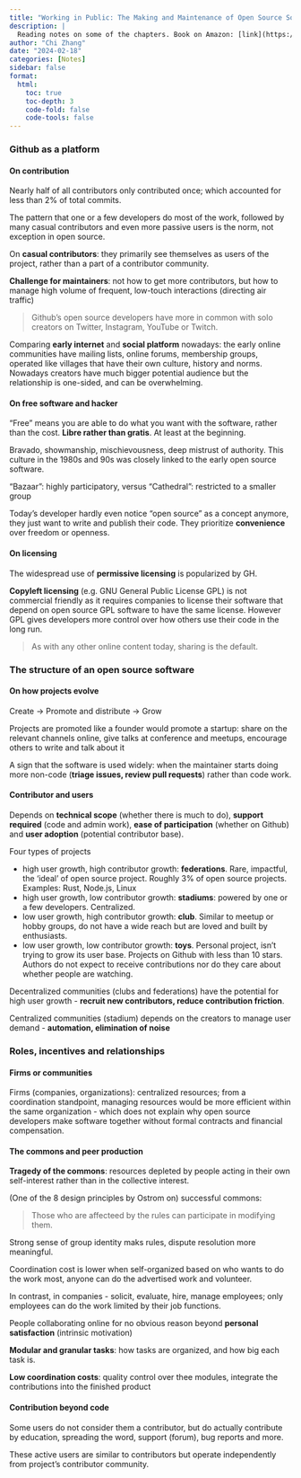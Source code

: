 ```yaml
---
title: "Working in Public: The Making and Maintenance of Open Source Software - Nadia Eghbal"
description: |
  Reading notes on some of the chapters. Book on Amazon: [link](https://www.amazon.com/Working-Public-Making-Maintenance-Software/dp/0578675862) 
author: "Chi Zhang"
date: "2024-02-18"
categories: [Notes]
sidebar: false
format: 
  html:
    toc: true
    toc-depth: 3
    code-fold: false
    code-tools: false
---
```





### Github as a platform

#### On contribution

Nearly half of all contributors only contributed once; which accounted for less than 2% of total commits.

The pattern that one or a few developers do most of the work, followed by many casual contributors and even more passive users is the norm, not exception in open source.

On **casual contributors**: they primarily see themselves as users of the project, rather than a part of a contributor community.

**Challenge for maintainers**: not how to get more contributors, but how to manage high volume of frequent, low-touch interactions (directing air traffic)


> Github's open source developers have more in common with solo creators on Twitter, Instagram, YouTube or Twitch.

Comparing **early internet** and **social platform** nowadays: the early online communities have mailing lists, online forums, membership groups, operated like villages that have their own culture, history and norms. Nowadays creators have much bigger potential audience but the relationship is one-sided, and can be  overwhelming.

#### On free software and hacker

"Free" means you are able to do what you want with the software, rather than the cost. **Libre rather than gratis**. At least at the beginning.

Bravado, showmanship, mischievousness, deep mistrust of authority. This culture in the 1980s and 90s was closely linked to the early open source software.

"Bazaar": highly participatory, versus "Cathedral": restricted to a smaller group

Today's developer hardly even notice "open source" as a concept anymore, they just want to write and publish their code. They prioritize **convenience** over freedom or openness.


#### On licensing

The widespread use of **permissive licensing** is popularized by GH.

**Copyleft licensing** (e.g. GNU General Public License GPL) is not commercial friendly as it requires companies to license their software that depend on open source GPL software to have the same license. However GPL gives developers more control over how others use their code in the long run.


> As with any other online content today, sharing is the default.




### The structure of an open source software


#### On how projects evolve

Create -> Promote and distribute -> Grow

Projects are promoted like a founder would promote a startup: share on the relevant channels online, give talks at conference and meetups, encourage others to write and talk about it

A sign that the software is used widely: when the maintainer starts doing more non-code (**triage issues, review pull requests**) rather than code work.


#### Contributor and users

Depends on **technical scope** (whether there is much to do), **support required** (code and admin work), **ease of participation** (whether on Github) and **user adoption** (potential contributor base).

Four types of projects

* high user growth, high contributor growth: **federations**. Rare, impactful, the 'ideal' of open source project. Roughly 3% of open source projects. Examples: Rust, Node.js, Linux
* high user growth, low contributor growth: **stadiums**: powered by one or a few developers. Centralized.
* low user growth, high contributor growth: **club**. Similar to meetup or hobby groups, do not have a wide reach but are loved and built by enthusiasts.
* low user growth, low contributor growth: **toys**. Personal project, isn't trying to grow its user base. Projects on Github with less than 10 stars. Authors do not expect to receive contributions nor do they care about whether people are watching.


Decentralized communities (clubs and federations) have the potential for high user growth - **recruit new contributors, reduce contribution friction**.

Centralized communities (stadium) depends on the creators to manage user demand - **automation, elimination of noise**


### Roles, incentives and relationships


#### Firms or communities

Firms (companies, organizations): centralized resources; from a coordination standpoint, managing resources would be more efficient within the same organization - which does not explain why open source developers make software together without formal contracts and financial compensation.


#### The commons and peer production

**Tragedy of the commons**: resources depleted by people acting in their own self-interest rather than in the collective interest.

(One of the 8 design principles by Ostrom on) successful commons: 

> Those who are affecteed by the rules can participate in modifying them.

Strong sense of group identity maks rules, dispute resolution more meaningful.

Coordination cost is lower when self-organized based on who wants to do the work most, anyone can do the advertised work and volunteer.

In contrast, in companies - solicit, evaluate, hire, manage employees; only employees can do the work limited by their job functions.


People collaborating online for no obvious reason beyond **personal satisfaction** (intrinsic motivation)

**Modular and granular tasks**: how tasks are organized, and how big each task is.

**Low coordination costs**: quality control over thee modules, integrate the contributions into the finished product


#### Contribution beyond code

Some users do not consider them a contributor, but do actually contribute by education, spreading the word, support (forum), bug reports and more. 

These active users are similar to contributors but operate independently from project's contributor community.






